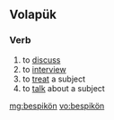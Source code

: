 ==Volapük==

===Verb===
{{head|vo|verb}}

# to [[discuss]] 
# to [[interview]] 
# to [[treat]] a subject 
# to [[talk]] about a subject

[[mg:bespikön]]
[[vo:bespikön]]